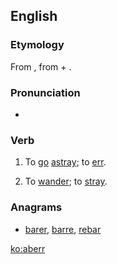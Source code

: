 ==English==

===Etymology===
From {{etyl|la}} {{term|aberro|aberrō|go astray; err|lang=la}}, from {{term|ab||from, away from|lang=la}} + {{term|erro|errō|stray|lang=la}}.

===Pronunciation===
* {{a|US}} {{IPA|/əˈbɜɹ/}}

===Verb===
{{en-verb}}

# {{intransitive|obsolete}} To [[go]] [[astray]]; to [[err]].
# {{intransitive|obsolete}} To [[wander]]; to [[stray]].

===Anagrams===
* [[barer#English|barer]], [[barre#English|barre]], [[rebar#English|rebar]]

[[ko:aberr]]